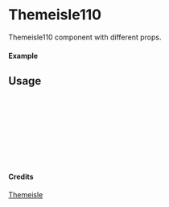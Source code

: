 
<Meta of={Themeisle110} title="Themeisle/Themeisle110" />

# Themeisle110

Themeisle110 component with different props.

#### Example

<Canvas of={Themeisle110.Primary} />

## Usage

```ts
import { Themeisle110 } from "yadl-ui";

const Example = () => {
  return (
      <Themeisle110 />
  );
};

export default Example;
```

#### Credits
[Themeisle](https://themeisle.com/illustrations/)
